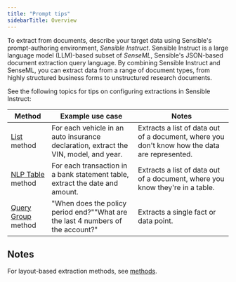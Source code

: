 ```yaml
---
title: "Prompt tips"
sidebarTitle: Overview
---
```


To extract from documents, describe your target data using Sensible's prompt-authoring environment, _Sensible Instruct_. Sensible Instruct is a large language model (LLM)-based subset of _SenseML_, Sensible's JSON-based document extraction query language. By combining Sensible Instruct and SenseML, you can extract data from a range of document types, from highly structured business forms to unstructured research documents.

See the following topics for tips on configuring extractions in Sensible Instruct:

| Method                                       | Example use case                                                                     | Notes                                                                                         |
| -------------------------------------------- | ------------------------------------------------------------------------------------ | --------------------------------------------------------------------------------------------- |
| [List](/llm-based-extractions/prompt-tips/list-tips) method               | For each vehicle in an auto insurance declaration, extract the VIN, model, and year. | Extracts a list of data out of a document, where you don't know how the data are represented. |
| [NLP Table](/llm-based-extractions/prompt-tips/nlp-table-extraction-tips) method         | For each transaction in a bank statement table, extract the date and amount.         | Extracts a list of data out of a document, where you know they're in a table.                 |
| [Query Group](/llm-based-extractions/prompt-tips/query-group-extraction-tips) method | "When does the policy period end?""What are the last 4 numbers of the account?"      | Extracts a single fact or data point.                                                         |

## Notes

For layout-based extraction methods, see [methods](/senseml-reference/methods/overview).